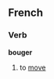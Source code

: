 ==French==
<!--
===Etymology===
Cognate with English ''[[budge]]''
-->
===Verb===
'''bouger'''

# to [[move]]